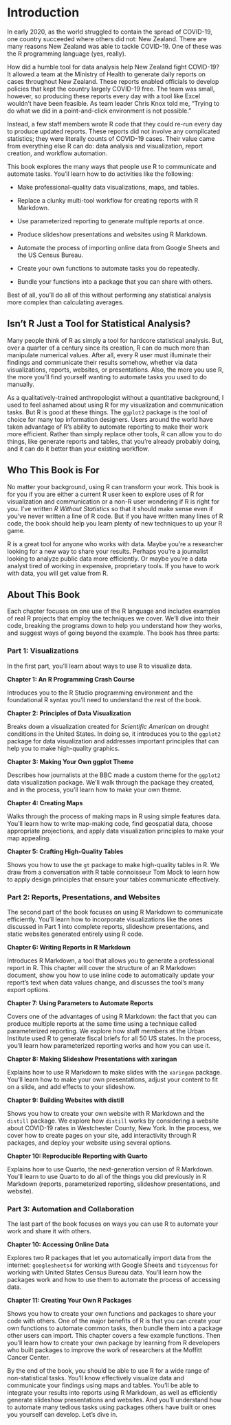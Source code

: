 # Introduction {-}

In early 2020, as the world struggled to contain the spread of COVID-19, one country succeeded where others did not: New Zealand. There are many reasons New Zealand was able to tackle COVID-19. One of these was the R programming language (yes, really).

How did a humble tool for data analysis help New Zealand fight COVID-19? It allowed a team at the Ministry of Health to generate daily reports on cases throughout New Zealand. These reports enabled officials to develop policies that kept the country largely COVID-19 free. The team was small, however, so producing these reports every day with a tool like Excel wouldn’t have been feasible. As team leader Chris Knox told me, “Trying to do what we did in a point-and-click environment is not possible.” 

Instead, a few staff members wrote R code that they could re-run every day to produce updated reports. These reports did not involve any complicated statistics; they were literally counts of COVID-19 cases. Their value came from everything else R can do: data analysis and visualization, report creation, and workflow automation. 

This book explores the many ways that people use R to communicate and automate tasks. You’ll learn how to do activities like the following: 

- Make professional-quality data visualizations, maps, and tables.

- Replace a clunky multi-tool workflow for creating reports with R Markdown.

- Use parameterized reporting to generate multiple reports at once.

- Produce slideshow presentations and websites using R Markdown.

- Automate the process of importing online data from Google Sheets and the US Census Bureau.

- Create your own functions to automate tasks you do repeatedly.

- Bundle your functions into a package that you can share with others. 

Best of all, you’ll do all of this without performing any statistical analysis more complex than calculating averages. 

## Isn’t R Just a Tool for Statistical Analysis? {-}

Many people think of R as simply a tool for hardcore statistical analysis. But, over a quarter of a century since its creation, R can do much more than manipulate numerical values. After all, every R user must illuminate their findings and communicate their results somehow, whether via data visualizations, reports, websites, or presentations. Also, the more you use R, the more you’ll find yourself wanting to automate tasks you used to do manually. 

As a qualitatively-trained anthropologist without a quantitative background, I used to feel ashamed about using R for my visualization and communication tasks. But R is good at these things. The `ggplot2` package is the tool of choice for many top information designers. Users around the world have taken advantage of R’s ability to automate reporting to make their work more efficient. Rather than simply replace other tools, R can allow you to do things, like generate reports and tables, that you’re already probably doing, and it can do it better than your existing workflow. 

## Who This Book is For {-}

No matter your background, using R can transform your work. This book is for you if you are either a current R user keen to explore uses of R for visualization and communication or a non-R user wondering if R is right for you. I’ve written *R Without Statistics* so that it should make sense even if you’ve never written a line of R code. But if you have written many lines of R code, the book should help you learn plenty of new techniques to up your R game.

R is a great tool for anyone who works with data. Maybe you’re a researcher looking for a new way to share your results. Perhaps you’re a journalist looking to analyze public data more efficiently. Or maybe you’re a data analyst tired of working in expensive, proprietary tools. If you have to work with data, you will get value from R. 

## About This Book {-}

Each chapter focuses on one use of the R language and includes examples of real R projects that employ the techniques we cover. We’ll dive into their code, breaking the programs down to help you understand how they works, and suggest ways of going beyond the example. The book has three parts:

### Part 1: Visualizations {-}

In the first part, you’ll learn about ways to use R to visualize data.

**Chapter 1: An R Programming Crash Course**

Introduces you to the R Studio programming environment and the foundational R syntax you’ll need to understand the rest of the book.

**Chapter 2: Principles of Data Visualization**

Breaks down a visualization created for *Scientific American* on drought conditions in the United States. In doing so, it introduces you to the `ggplot2` package for data visualization and addresses important principles that can help you to make high-quality graphics.

**Chapter 3: Making Your Own ggplot Theme**

Describes how journalists at the BBC made a custom theme for the `ggplot2` data visualization package. We’ll walk through the package they created, and in the process, you’ll learn how to make your own theme.

**Chapter 4: Creating Maps**

Walks through the process of making maps in R using simple features data. You’ll learn how to write map-making code, find geospatial data, choose appropriate projections, and apply data visualization principles to make your map appealing.

**Chapter 5: Crafting High-Quality Tables**

Shows you how to use the `gt` package to make high-quality tables in R. We draw from a conversation with R table connoisseur Tom Mock to learn how to apply design principles that ensure your tables communicate effectively.

### Part 2: Reports, Presentations, and Websites {-}

The second part of the book focuses on using R Markdown to communicate efficiently. You’ll learn how to incorporate visualizations like the ones discussed in Part 1 into complete reports, slideshow presentations, and static websites generated entirely using R code. 

**Chapter 6: Writing Reports in R Markdown**

Introduces R Markdown, a tool that allows you to generate a professional report in R. This chapter will cover the structure of an R Markdown document, show you how to use inline code to automatically update your report’s text when data values change, and discusses the tool’s many export options.

**Chapter 7: Using Parameters to Automate Reports**

Covers one of the advantages of using R Markdown: the fact that you can produce multiple reports at the same time using a technique called parameterized reporting. We explore how staff members at the Urban Institute used R to generate fiscal briefs for all 50 US states. In the process, you’ll learn how parameterized reporting works and how you can use it.

**Chapter 8: Making Slideshow Presentations with xaringan**

Explains how to use R Markdown to make slides with the `xaringan` package. You’ll learn how to make your own presentations, adjust your content to fit on a slide, and add effects to your slideshow.

**Chapter 9: Building Websites with distill**

Shows you how to create your own website with R Markdown and the `distill` package. We explore how `distill` works by considering a website about COVID-19 rates in Westchester County, New York. In the process, we cover how to create pages on your site, add interactivity through R packages, and deploy your website using several options.

**Chapter 10: Reproducible Reporting with Quarto**

Explains how to use Quarto, the next-generation version of R Markdown. You'll learn to use Quarto to do all of the things you did previously in R Markdown (reports, parameterized reporting, slideshow presentations, and website). 

### Part 3: Automation and Collaboration {-}

The last part of the book focuses on ways you can use R to automate your work and share it with others.

**Chapter 10: Accessing Online Data**

Explores two R packages that let you automatically import data from the internet: `googlesheets4` for working with Google Sheets and `tidycensus` for working with United States Census Bureau data. You’ll learn how the packages work and how to use them to automate the process of accessing data.

**Chapter 11: Creating Your Own R Packages**

Shows you how to create your own functions and packages to share your code with others. One of the major benefits of R is that you can create your own functions to automate common tasks, then bundle them into a package other users can import. This chapter covers a few example functions. Then you’ll learn how to create your own package by learning from R developers who built packages to improve the work of researchers at the Moffitt Cancer Center. 

By the end of the book, you should be able to use R for a wide range of non-statistical tasks. You’ll know effectively visualize data and communicate your findings using maps and tables. You’ll be able to integrate your results into reports using R Markdown, as well as efficiently generate slideshow presentations and websites. And you’ll understand how to automate many tedious tasks using packages others have built or ones you yourself can develop. Let’s dive in. 
